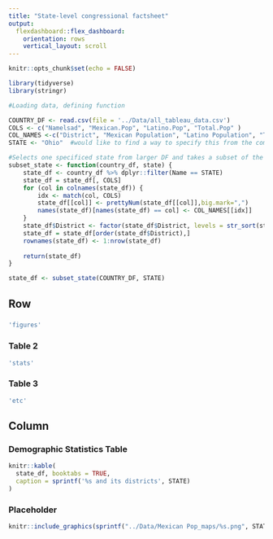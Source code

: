 ---
title: "State-level congressional factsheet"
output: 
  flexdashboard::flex_dashboard:
    orientation: rows
    vertical_layout: scroll
---


```{r setup, include=FALSE}
knitr::opts_chunk$set(echo = FALSE)
```

```{r load-packages, include=FALSE}
library(tidyverse)
library(stringr)
```

```{r}
#Loading data, defining function

COUNTRY_DF <- read.csv(file = '../Data/all_tableau_data.csv')
COLS <- c("Namelsad", "Mexican.Pop", "Latino.Pop", "Total.Pop" )
COL_NAMES <-c("District", "Mexican Population", "Latino Population", "Total Population")
STATE <- "Ohio"  #would like to find a way to specify this from the command line

#Selects one specificed state from larger DF and takes a subset of the columns
subset_state <- function(country_df, state) {
    state_df <- country_df %>% dplyr::filter(Name == STATE)
    state_df = state_df[, COLS]
    for (col in colnames(state_df)) {
        idx <- match(col, COLS)
        state_df[[col]] <- prettyNum(state_df[[col]],big.mark=",")
        names(state_df)[names(state_df) == col] <- COL_NAMES[[idx]]
    }
    state_df$District <- factor(state_df$District, levels = str_sort(state_df$District, numeric=TRUE))
    state_df = state_df[order(state_df$District),]
    rownames(state_df) <- 1:nrow(state_df)
    
    return(state_df)
}

state_df <- subset_state(COUNTRY_DF, STATE)

```

Row
-------------------------------------


### 
```{r}
'figures'
```
### Table 2
```{r}
'stats'
```
### Table 3
```{r}
'etc'
```
    

Column {data-width=400, data-length=300}
-------------------------------------
    
### Demographic Statistics Table
    
```{r}

knitr::kable(
  state_df, booktabs = TRUE,
  caption = sprintf('%s and its districts', STATE)
)

```
   
### Placeholder 
```{r}

knitr::include_graphics(sprintf("../Data/Mexican Pop_maps/%s.png", STATE))
```


